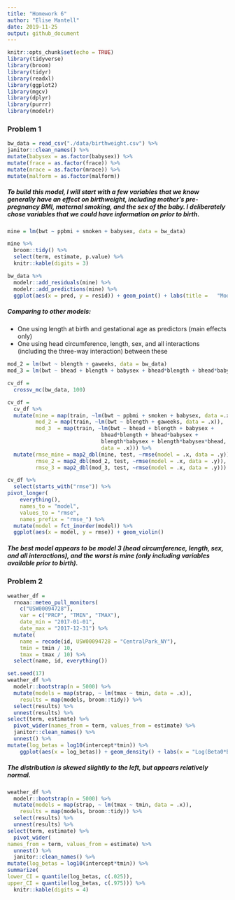 ```yaml
---
title: "Homework 6"
author: "Elise Mantell"
date: 2019-11-25
output: github_document
---
```


```r
knitr::opts_chunk$set(echo = TRUE)
library(tidyverse)
library(broom)
library(tidyr)
library(readxl)
library(ggplot2)
library(mgcv)
library(dplyr)
library(purrr)
library(modelr)
```

### Problem 1

```r
bw_data = read_csv("./data/birthweight.csv") %>%
janitor::clean_names() %>%
mutate(babysex = as.factor(babysex)) %>%
mutate(frace = as.factor(frace)) %>% 
mutate(mrace = as.factor(mrace)) %>% 
mutate(malform = as.factor(malform)) 
```

##### To build this model, I will start with a few variables that we know generally have an effect on birthweight, including mother’s pre-pregnancy BMI, maternal smoking, and the sex of the baby. I deliberately chose variables that we could have information on prior to birth.

```r
mine = lm(bwt ~ ppbmi + smoken + babysex, data = bw_data)
```

```r
mine %>% 
  broom::tidy() %>% 
  select(term, estimate, p.value) %>% 
  knitr::kable(digits = 3)
```

```r
bw_data %>% 
  modelr::add_residuals(mine) %>% 
  modelr::add_predictions(mine) %>% 
  ggplot(aes(x = pred, y = resid)) + geom_point() + labs(title =   "Model Residuals vs. Predicted Values")
```

##### Comparing to other models:
* One using length at birth and gestational age as predictors (main effects only)
* One using head circumference, length, sex, and all interactions (including the three-way interaction) between these

```r
mod_2 = lm(bwt ~ blength + gaweeks, data = bw_data)
mod_3 = lm(bwt ~ bhead + blength + babysex + bhead*blength + bhead*babysex + blength*babysex + blength*babysex*bhead, data = bw_data)
```

```r
cv_df =
  crossv_mc(bw_data, 100) 

cv_df = 
  cv_df %>% 
  mutate(mine = map(train, ~lm(bwt ~ ppbmi + smoken + babysex, data =.x)),
         mod_2 = map(train, ~lm(bwt ~ blength + gaweeks, data = .x)),
         mod_3  = map(train, ~lm(bwt ~ bhead + blength + babysex +
                              bhead*blength + bhead*babysex + 
                              blength*babysex + blength*babysex*bhead,
                              data = .x))) %>% 
  mutate(rmse_mine = map2_dbl(mine, test, ~rmse(model = .x, data = .y)),
         rmse_2 = map2_dbl(mod_2, test, ~rmse(model = .x, data = .y)),
         rmse_3 = map2_dbl(mod_3, test, ~rmse(model = .x, data = .y)))
```

```r
cv_df %>% 
  select(starts_with("rmse")) %>% 
pivot_longer(
    everything(),
    names_to = "model", 
    values_to = "rmse",
    names_prefix = "rmse_") %>% 
  mutate(model = fct_inorder(model)) %>% 
  ggplot(aes(x = model, y = rmse)) + geom_violin()
```

##### The best model appears to be model 3 (head circumference, length, sex, and all interactions), and the worst is mine (only including variables available prior to birth).

### Problem 2
```r
weather_df = 
  rnoaa::meteo_pull_monitors(
    c("USW00094728"),
    var = c("PRCP", "TMIN", "TMAX"), 
    date_min = "2017-01-01",
    date_max = "2017-12-31") %>%
  mutate(
    name = recode(id, USW00094728 = "CentralPark_NY"),
    tmin = tmin / 10,
    tmax = tmax / 10) %>%
  select(name, id, everything())
```

```r
set.seed(17)
weather_df %>% 
  modelr::bootstrap(n = 5000) %>% 
  mutate(models = map(strap, ~ lm(tmax ~ tmin, data = .x)),
    results = map(models, broom::tidy)) %>% 
  select(results) %>% 
  unnest(results) %>% 
select(term, estimate) %>% 
  pivot_wider(names_from = term, values_from = estimate) %>% 
  janitor::clean_names() %>%
  unnest() %>% 
mutate(log_betas = log10(intercept*tmin)) %>% 
    ggplot(aes(x = log_betas)) + geom_density() + labs(x = "Log(Beta0*Beta1)", y = "Density")
```

##### The distribution is skewed slightly to the left, but appears relatively normal.



```r
weather_df %>% 
  modelr::bootstrap(n = 5000) %>% 
  mutate(models = map(strap, ~ lm(tmax ~ tmin, data = .x)),
    results = map(models, broom::tidy)) %>% 
  select(results) %>% 
  unnest(results) %>% 
select(term, estimate) %>% 
  pivot_wider(
names_from = term, values_from = estimate) %>% 
  unnest() %>% 
  janitor::clean_names() %>% 
mutate(log_betas = log10(intercept*tmin)) %>% 
summarize(
lower_CI = quantile(log_betas, c(.025)),
upper_CI = quantile(log_betas, c(.975))) %>% 
  knitr::kable(digits = 4)
```

